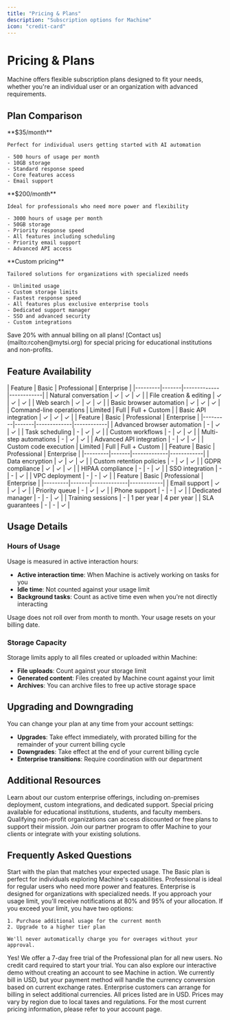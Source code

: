 ```yaml
---
title: "Pricing & Plans"
description: "Subscription options for Machine"
icon: "credit-card"
---
```


# Pricing & Plans

Machine offers flexible subscription plans designed to fit your needs, whether you're an individual user or an organization with advanced requirements.

## Plan Comparison

<CardGroup cols={3}>
  <Card title="Basic" icon="cube">
    **$35/month**
    
    Perfect for individual users getting started with AI automation
    
    - 500 hours of usage per month
    - 10GB storage
    - Standard response speed
    - Core features access
    - Email support
  </Card>
  
  <Card title="Professional" icon="cubes">
    **$200/month**
    
    Ideal for professionals who need more power and flexibility
    
    - 3000 hours of usage per month
    - 50GB storage
    - Priority response speed
    - All features including scheduling
    - Priority email support
    - Advanced API access
  </Card>
  
  <Card title="Enterprise" icon="building">
    **Custom pricing**
    
    Tailored solutions for organizations with specialized needs
    
    - Unlimited usage
    - Custom storage limits
    - Fastest response speed
    - All features plus exclusive enterprise tools
    - Dedicated support manager
    - SSO and advanced security
    - Custom integrations
  </Card>
</CardGroup>

<Info>
Save 20% with annual billing on all plans! [Contact us](mailto:rcohen@mytsi.org) for special pricing for educational institutions and non-profits.
</Info>

## Feature Availability

<AccordionGroup>
  <Accordion title="Core Features" defaultOpen={true}>
    | Feature | Basic | Professional | Enterprise |
    |---------|-------|-------------|------------|
    | Natural conversation | ✓ | ✓ | ✓ |
    | File creation & editing | ✓ | ✓ | ✓ |
    | Web search | ✓ | ✓ | ✓ |
    | Basic browser automation | ✓ | ✓ | ✓ |
    | Command-line operations | Limited | Full | Full + Custom |
    | Basic API integration | ✓ | ✓ | ✓ |
  </Accordion>
  
  <Accordion title="Advanced Features">
    | Feature | Basic | Professional | Enterprise |
    |---------|-------|-------------|------------|
    | Advanced browser automation | - | ✓ | ✓ |
    | Task scheduling | - | ✓ | ✓ |
    | Custom workflows | - | ✓ | ✓ |
    | Multi-step automations | - | ✓ | ✓ |
    | Advanced API integration | - | ✓ | ✓ |
    | Custom code execution | Limited | Full | Full + Custom |
  </Accordion>
  
  <Accordion title="Security & Compliance">
    | Feature | Basic | Professional | Enterprise |
    |---------|-------|-------------|------------|
    | Data encryption | ✓ | ✓ | ✓ |
    | Custom retention policies | - | ✓ | ✓ |
    | GDPR compliance | ✓ | ✓ | ✓ |
    | HIPAA compliance | - | - | ✓ |
    | SSO integration | - | - | ✓ |
    | VPC deployment | - | - | ✓ |
  </Accordion>
  
  <Accordion title="Support">
    | Feature | Basic | Professional | Enterprise |
    |---------|-------|-------------|------------|
    | Email support | ✓ | ✓ | ✓ |
    | Priority queue | - | ✓ | ✓ |
    | Phone support | - | - | ✓ |
    | Dedicated manager | - | - | ✓ |
    | Training sessions | - | 1 per year | 4 per year |
    | SLA guarantees | - | - | ✓ |
  </Accordion>
</AccordionGroup>

## Usage Details

### Hours of Usage

Usage is measured in active interaction hours:

- **Active interaction time**: When Machine is actively working on tasks for you
- **Idle time**: Not counted against your usage limit
- **Background tasks**: Count as active time even when you're not directly interacting

<Warning>
Usage does not roll over from month to month. Your usage resets on your billing date.
</Warning>

### Storage Capacity

Storage limits apply to all files created or uploaded within Machine:

- **File uploads**: Count against your storage limit
- **Generated content**: Files created by Machine count against your limit
- **Archives**: You can archive files to free up active storage space

## Upgrading and Downgrading

You can change your plan at any time from your account settings:

- **Upgrades**: Take effect immediately, with prorated billing for the remainder of your current billing cycle
- **Downgrades**: Take effect at the end of your current billing cycle
- **Enterprise transitions**: Require coordination with our department

## Additional Resources

<CardGroup cols={2}>
  <Card title="Enterprise Solutions" icon="building-columns" href="mailto:rcohen@mytsi.org">
    Learn about our custom enterprise offerings, including on-premises deployment, custom integrations, and dedicated support.
  </Card>
  
  <Card title="Educational Pricing" icon="graduation-cap" href="mailto:rcohen@mytsi.org">
    Special pricing available for educational institutions, students, and faculty members.
  </Card>
  
  <Card title="Non-Profit Program" icon="heart" href="mailto:rcohen@mytsi.org">
    Qualifying non-profit organizations can access discounted or free plans to support their mission.
  </Card>
  
  <Card title="Partner Program" icon="handshake" href="mailto:rcohen@mytsi.org">
    Join our partner program to offer Machine to your clients or integrate with your existing solutions.
  </Card>
</CardGroup>

## Frequently Asked Questions

<AccordionGroup>
  <Accordion title="How do I choose the right plan?">
    Start with the plan that matches your expected usage. The Basic plan is perfect for individuals exploring Machine's capabilities. Professional is ideal for regular users who need more power and features. Enterprise is designed for organizations with specialized needs.
  </Accordion>
  
  <Accordion title="What happens if I exceed my usage limit?">
    If you approach your usage limit, you'll receive notifications at 80% and 95% of your allocation. If you exceed your limit, you have two options:
    
    1. Purchase additional usage for the current month
    2. Upgrade to a higher tier plan
    
    We'll never automatically charge you for overages without your approval.
  </Accordion>
  
  <Accordion title="Do you offer a free trial?">
    Yes! We offer a 7-day free trial of the Professional plan for all new users. No credit card required to start your trial. You can also explore our interactive demo without creating an account to see Machine in action.
  </Accordion>
  
  <Accordion title="Can I pay in currencies other than USD?">
    We currently bill in USD, but your payment method will handle the currency conversion based on current exchange rates. Enterprise customers can arrange for billing in select additional currencies.
  </Accordion>
</AccordionGroup>

<Info>
All prices listed are in USD. Prices may vary by region due to local taxes and regulations. For the most current pricing information, please refer to your account page.
</Info>
